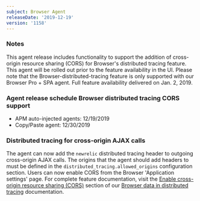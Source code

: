 ```yaml
---
subject: Browser Agent
releaseDate: '2019-12-19'
version: '1158'
---
```


### Notes

This agent release includes functionality to support the addition of cross-origin resource sharing (CORS) for Browser's distributed tracing feature. This agent will be rolled out prior to the feature availability in the UI. Please note that the Browser-distributed-tracing feature is only supported with our Browser Pro + SPA agent. Full feature availability delivered on Jan. 2, 2019.

### Agent release schedule Browser distributed tracing CORS support

* APM auto-injected agents: 12/19/2019
* Copy/Paste agent: 12/30/2019

### Distributed tracing for cross-origin AJAX calls

The agent can now add the `newrelic` distributed tracing header to outgoing cross-origin AJAX calls. The origins that the agent should add headers to must be defined in the `distributed_tracing.allowed_origins` configuration section. Users can now enable CORS from the Browser 'Application settings' page. For complete feature documentation, visit the [Enable cross-origin resource sharing (CORS)](https://docs.newrelic.com/docs/browser/new-relic-browser/browser-pro-features/browser-data-distributed-tracing#cors) section of our [Browser data in distributed tracing](https://docs.newrelic.com/docs/browser/new-relic-browser/browser-pro-features/browser-data-distributed-tracing) documentation.
